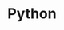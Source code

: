 ---
title: Python
description: Primary backend language for AI/ML systems, APIs, and data processing pipelines. Expert in Flask, NLP libraries, and integrating LLMs into production systems at Adobe.
---